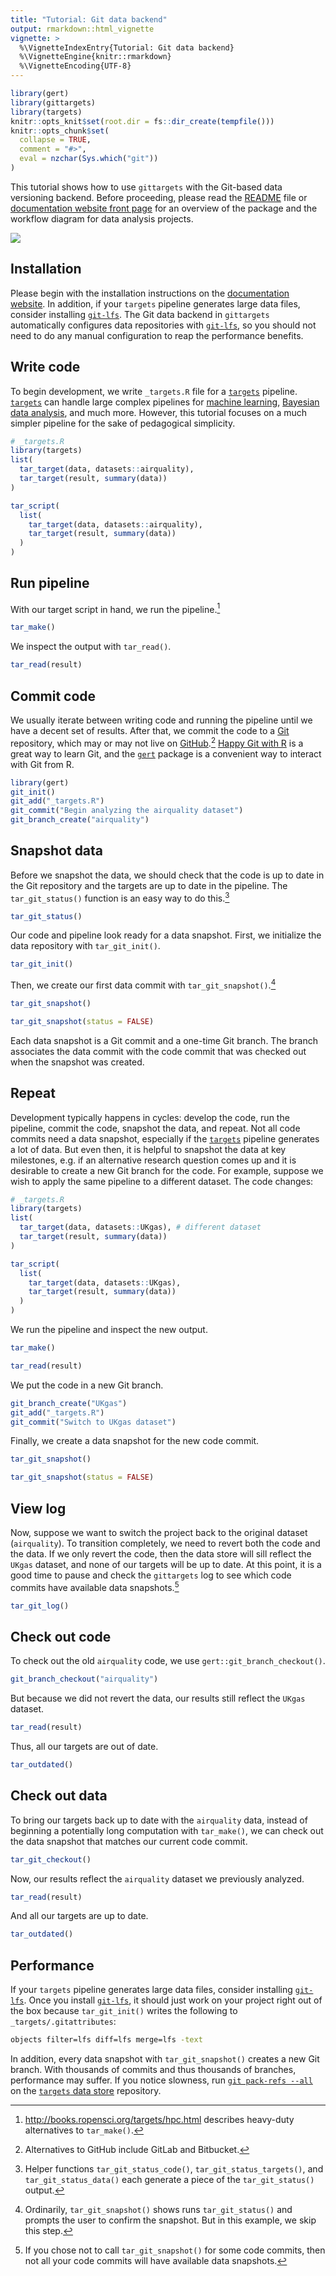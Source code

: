 ```yaml
---
title: "Tutorial: Git data backend"
output: rmarkdown::html_vignette
vignette: >
  %\VignetteIndexEntry{Tutorial: Git data backend}
  %\VignetteEngine{knitr::rmarkdown}
  %\VignetteEncoding{UTF-8}
---
```


```r
library(gert)
library(gittargets)
library(targets)
knitr::opts_knit$set(root.dir = fs::dir_create(tempfile()))
knitr::opts_chunk$set(
  collapse = TRUE,
  comment = "#>",
  eval = nzchar(Sys.which("git"))
)
```

This tutorial shows how to use `gittargets` with the Git-based data versioning backend. Before proceeding, please read the [README](https://github.com/wlandau/gittargets/blob/main/README.md) file or [documentation website front page](https://wlandau.github.io/gittargets/) for an overview of the package and the workflow diagram for data analysis projects.

![](./workflow.png)

## Installation

Please begin with the installation instructions on the [documentation website](https://wlandau.github.io/gittargets/). In addition, if your `targets` pipeline generates large data files, consider installing [`git-lfs`](https://git-lfs.github.com). The Git data backend in `gittargets` automatically configures data repositories with [`git-lfs`](https://git-lfs.github.com), so you should not need to do any manual configuration to reap the performance benefits.

## Write code

To begin development, we write `_targets.R` file for a [`targets`](https://docs.ropensci.org/targets/) pipeline. [`targets`](https://docs.ropensci.org/targets/) can handle large complex pipelines for [machine learning](https://github.com/wlandau/targets-keras), [Bayesian data analysis](http://github.com/wlandau/rmedicine2021-pipeline), and much more. However, this tutorial focuses on a much simpler pipeline for the sake of pedagogical simplicity.

```r
# _targets.R
library(targets)
list(
  tar_target(data, datasets::airquality),
  tar_target(result, summary(data))
)
```

```r
tar_script(
  list(
    tar_target(data, datasets::airquality),
    tar_target(result, summary(data))
  )
)
```

## Run pipeline

With our target script in hand, we run the pipeline.^[<http://books.ropensci.org/targets/hpc.html> describes heavy-duty alternatives to `tar_make()`.]

```r
tar_make()
```

We inspect the output with `tar_read()`.

```r
tar_read(result)
```

## Commit code

We usually iterate between writing code and running the pipeline until we have a decent set of results. After that, we commit the code to a [Git](https://git-scm.com/docs/git-pack-refs) repository, which may or may not live on [GitHub](https://github.com).^[Alternatives to GitHub include GitLab and Bitbucket.] [Happy Git with R](https://happygitwithr.com) is a great way to learn Git, and the [`gert`](https://docs.ropensci.org/gert/) package is a convenient way to interact with Git from R.

```r
library(gert)
git_init()
git_add("_targets.R")
git_commit("Begin analyzing the airquality dataset")
git_branch_create("airquality")
```

## Snapshot data

Before we snapshot the data, we should check that the code is up to date in the Git repository and the targets are up to date in the pipeline. The `tar_git_status()` function is an easy way to do this.^[Helper functions `tar_git_status_code()`, `tar_git_status_targets()`, and `tar_git_status_data()` each generate a piece of the `tar_git_status()` output.]

```r
tar_git_status()
```

Our code and pipeline look ready for a data snapshot. First, we initialize the data repository with `tar_git_init()`.

```r
tar_git_init()
```

Then, we create our first data commit with `tar_git_snapshot()`.^[Ordinarily, `tar_git_snapshot()` shows runs `tar_git_status()` and prompts the user to confirm the snapshot. But in this example, we skip this step.]

```r
tar_git_snapshot()
```

```r
tar_git_snapshot(status = FALSE)
```

Each data snapshot is a Git commit and a one-time Git branch. The branch associates the data commit with the code commit that was checked out when the snapshot was created.

## Repeat

Development typically happens in cycles: develop the code, run the pipeline, commit the code, snapshot the data, and repeat. Not all code commits need a data snapshot, especially if the [`targets`](https://docs.ropensci.org/targets/) pipeline generates a lot of data. But even then, it is helpful to snapshot the data at key milestones, e.g. if an alternative research question comes up and it is desirable to create a new Git branch for the code. For example, suppose we wish to apply the same pipeline to a different dataset. The code changes:

```r
# _targets.R
library(targets)
list(
  tar_target(data, datasets::UKgas), # different dataset
  tar_target(result, summary(data))
)
```

```r
tar_script(
  list(
    tar_target(data, datasets::UKgas),
    tar_target(result, summary(data))
  )
)
```

We run the pipeline and inspect the new output.

```r
tar_make()
```

```r
tar_read(result)
```

We put the code in a new Git branch.

```r
git_branch_create("UKgas")
git_add("_targets.R")
git_commit("Switch to UKgas dataset")
```

Finally, we create a data snapshot for the new code commit.

```r
tar_git_snapshot()
```

```r
tar_git_snapshot(status = FALSE)
```

## View log

Now, suppose we want to switch the project back to the original dataset (`airquality`). To transition completely, we need to revert both the code and the data. If we only revert the code, then the data store will sill reflect the `UKgas` dataset, and none of our targets will be up to date. At this point, it is a good time to pause and check the `gittargets` log to see which code commits have available data snapshots.^[If you chose not to call `tar_git_snapshot()` for some code commits, then not all your code commits will have available data snapshots.]

```r
tar_git_log()
```

## Check out code

To check out the old `airquality` code, we use `gert::git_branch_checkout()`.

```r
git_branch_checkout("airquality")
```

But because we did not revert the data, our results still reflect the `UKgas` dataset.

```r
tar_read(result)
```

Thus, all our targets are out of date.

```r
tar_outdated()
```

## Check out data

To bring our targets back up to date with the `airquality` data, instead of beginning a potentially long computation with `tar_make()`, we can check out the data snapshot that matches our current code commit.

```r
tar_git_checkout()
```

Now, our results reflect the `airquality` dataset we previously analyzed.

```r
tar_read(result)
```

And all our targets are up to date.

```r
tar_outdated()
```

## Performance

If your `targets` pipeline generates large data files, consider installing [`git-lfs`](https://git-lfs.github.com). Once you install [`git-lfs`](https://git-lfs.github.com), it should just work on your project right out of the box because `tar_git_init()` writes the following to `_targets/.gitattributes`:

```sh
objects filter=lfs diff=lfs merge=lfs -text
```

In addition, every data snapshot with `tar_git_snapshot()` creates a new Git branch. With thousands of commits and thus thousands of branches, performance may suffer. If you notice slowness, run [`git pack-refs --all`](https://git-scm.com/docs/git-pack-refs) on the [`targets` data store](https://books.ropensci.org/targets/files.html#internal-data-files) repository.
